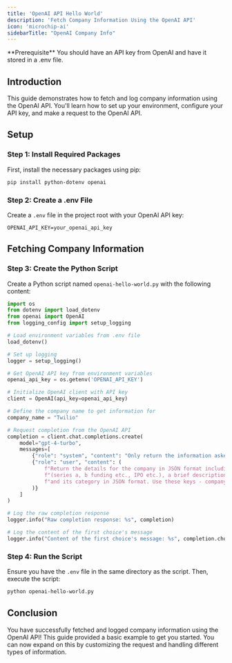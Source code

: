 ```yaml
---
title: 'OpenAI API Hello World'
description: 'Fetch Company Information Using the OpenAI API'
icon: 'microchip-ai'
sidebarTitle: "OpenAI Company Info"
---
```


<Info>
  **Prerequisite** You should have an API key from OpenAI and have it stored in a .env file.
</Info>

## Introduction

This guide demonstrates how to fetch and log company information using the OpenAI API. You'll learn how to set up your environment, configure your API key, and make a request to the OpenAI API.

## Setup

### Step 1: Install Required Packages

First, install the necessary packages using pip:

```sh
pip install python-dotenv openai
```

### Step 2: Create a .env File

Create a `.env` file in the project root with your OpenAI API key:

```plaintext
OPENAI_API_KEY=your_openai_api_key
```

## Fetching Company Information

### Step 3: Create the Python Script

Create a Python script named `openai-hello-world.py` with the following content:

```python openai-hello-world.py
import os
from dotenv import load_dotenv
from openai import OpenAI
from logging_config import setup_logging

# Load environment variables from .env file
load_dotenv()

# Set up logging
logger = setup_logging()

# Get OpenAI API key from environment variables
openai_api_key = os.getenv('OPENAI_API_KEY')

# Initialize OpenAI client with API key
client = OpenAI(api_key=openai_api_key)

# Define the company name to get information for
company_name = "Twilio"

# Request completion from the OpenAI API
completion = client.chat.completions.create(
    model="gpt-4-turbo",
    messages=[
        {"role": "system", "content": "Only return the information asked for. No preamble, and no conclusion. Only return CSV format."},
        {"role": "user", "content": (
            f"Return the details for the company in JSON format including founding date, status "
            f"(series a, b funding etc., IPO etc.), a brief description of what {company_name} does, "
            f"and its category in JSON format. Use these keys - company, year, description, stage, category"
        )}
    ]
)

# Log the raw completion response
logger.info("Raw completion response: %s", completion)

# Log the content of the first choice's message
logger.info("Content of the first choice's message: %s", completion.choices[0].message.content)
```

### Step 4: Run the Script

Ensure you have the `.env` file in the same directory as the script. Then, execute the script:

```sh
python openai-hello-world.py
```

## Conclusion

You have successfully fetched and logged company information using the OpenAI API! This guide provided a basic example to get you started. You can now expand on this by customizing the request and handling different types of information.